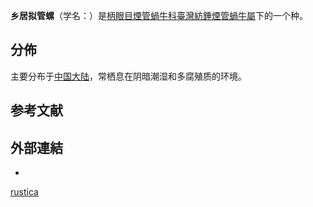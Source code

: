 {{Speciesbox
 | taxon = Hemiphaedusa rustica
 | authority = (Heude, 1889)
 | synonyms_ref = 
 | synonyms = 
}}

'''乡居拟管螺'''（学名：{{lang|la|''Hemiphaedusa rustica''}}）是[[柄眼目|柄眼目]][[煙管蝸牛科|煙管蝸牛科]][[臺灣紡錘煙管蝸牛屬|臺灣紡錘煙管蝸牛屬]]下的一个种{{r|shell_6071}}。

==分佈==
主要分布于[[中国大陆|中国大陆]]{{r|shell_6071}}，常栖息在阴暗潮湿和多腐殖质的环境{{r|shell_6071}}。

==参考文献==
{{reflist |refs=
<ref name="shell_6071">{{cite web
 |url=http://shell.sinica.edu.tw/chinese/shellbase_detail.php?science_no=6071
 |title=国际贝库：乡居拟管螺
 |publisher=台湾贝类资料库
 |access-date=2018-05-28
 |language=zh-hant
 |archive-date=2016-03-04
 |archive-url=https://web.archive.org/web/20160304103539/http://shell.sinica.edu.tw/chinese/shellbase_detail.php?science_no=6071
 |dead-url=no
 }}</ref>
}}

==外部連結==
{{commonscat|Hemiphaedusa rustica}}
* {{wikispecies-inline|Hemiphaedusa rustica|乡居拟管螺}}
{{Taxonbar}}
[[Category:台湾纺锤烟管蜗牛属|rustica]]
{{Mollusc-stub}}